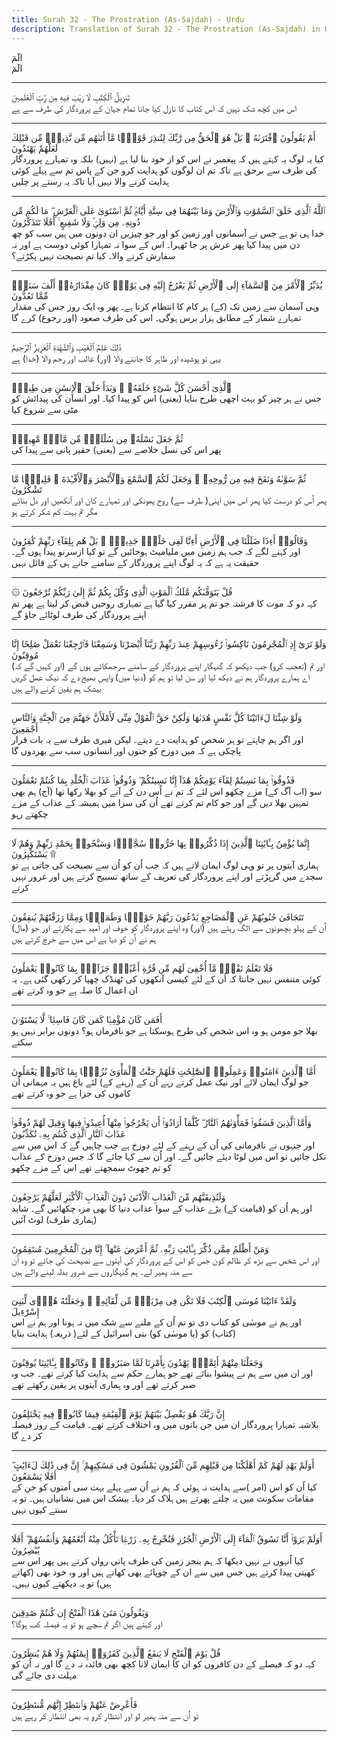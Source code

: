 ```yaml
---
title: Surah 32 - The Prostration (As-Sajdah) - Urdu
description: Translation of Surah 32 - The Prostration (As-Sajdah) in Urdu
---
```





<Aside type="quran" title="1">
الٓمٓ
</Aside>

<Aside type="reference" title="1">
الٓمٓ
</Aside>

---

<Aside type="quran" title="2">
تَنزِيلُ ٱلْكِتَٰبِ لَا رَيْبَ فِيهِ مِن رَّبِّ ٱلْعَٰلَمِينَ
</Aside>

<Aside type="reference" title="2">
اس میں کچھ شک نہیں کہ اس کتاب کا نازل کیا جانا تمام جہان کے پروردگار کی طرف سے ہے
</Aside>

---

<Aside type="quran" title="3">
أَمْ يَقُولُونَ ٱفْتَرَىٰهُ ۚ بَلْ هُوَ ٱلْحَقُّ مِن رَّبِّكَ لِتُنذِرَ قَوْمًۭا مَّآ أَتَىٰهُم مِّن نَّذِيرٍۢ مِّن قَبْلِكَ لَعَلَّهُمْ يَهْتَدُونَ
</Aside>

<Aside type="reference" title="3">
کیا یہ لوگ یہ کہتے ہیں کہ پیغمبر نے اس کو از خود بنا لیا ہے (نہیں) بلکہ وہ تمہارے پروردگار کی طرف سے برحق ہے تاکہ تم ان لوگوں کو ہدایت کرو جن کے پاس تم سے پہلے کوئی ہدایت کرنے والا نہیں آیا تاکہ یہ رستے پر چلیں
</Aside>

---

<Aside type="quran" title="4">
ٱللَّهُ ٱلَّذِى خَلَقَ ٱلسَّمَٰوَٰتِ وَٱلْأَرْضَ وَمَا بَيْنَهُمَا فِى سِتَّةِ أَيَّامٍۢ ثُمَّ ٱسْتَوَىٰ عَلَى ٱلْعَرْشِ ۖ مَا لَكُم مِّن دُونِهِۦ مِن وَلِىٍّۢ وَلَا شَفِيعٍ ۚ أَفَلَا تَتَذَكَّرُونَ
</Aside>

<Aside type="reference" title="4">
خدا ہی تو ہے جس نے آسمانوں اور زمین کو اور جو چیزیں ان دونوں میں ہیں سب کو چھ دن میں پیدا کیا پھر عرش پر جا ٹھہرا۔ اس کے سوا نہ تمہارا کوئی دوست ہے اور نہ سفارش کرنے والا۔ کیا تم نصیحت نہیں پکڑتے؟
</Aside>

---

<Aside type="quran" title="5">
يُدَبِّرُ ٱلْأَمْرَ مِنَ ٱلسَّمَآءِ إِلَى ٱلْأَرْضِ ثُمَّ يَعْرُجُ إِلَيْهِ فِى يَوْمٍۢ كَانَ مِقْدَارُهُۥٓ أَلْفَ سَنَةٍۢ مِّمَّا تَعُدُّونَ
</Aside>

<Aside type="reference" title="5">
وہی آسمان سے زمین تک (کے) ہر کام کا انتظام کرتا ہے۔ پھر وہ ایک روز جس کی مقدار تمہارے شمار کے مطابق ہزار برس ہوگی۔ اس کی طرف صعود (اور رجوع) کرے گا
</Aside>

---

<Aside type="quran" title="6">
ذَٰلِكَ عَٰلِمُ ٱلْغَيْبِ وَٱلشَّهَٰدَةِ ٱلْعَزِيزُ ٱلرَّحِيمُ
</Aside>

<Aside type="reference" title="6">
یہی تو پوشیدہ اور ظاہر کا جاننے والا (اور) غالب اور رحم والا (خدا) ہے
</Aside>

---

<Aside type="quran" title="7">
ٱلَّذِىٓ أَحْسَنَ كُلَّ شَىْءٍ خَلَقَهُۥ ۖ وَبَدَأَ خَلْقَ ٱلْإِنسَٰنِ مِن طِينٍۢ
</Aside>

<Aside type="reference" title="7">
جس نے ہر چیز کو بہت اچھی طرح بنایا (یعنی) اس کو پیدا کیا۔ اور انسان کی پیدائش کو مٹی سے شروع کیا
</Aside>

---

<Aside type="quran" title="8">
ثُمَّ جَعَلَ نَسْلَهُۥ مِن سُلَٰلَةٍۢ مِّن مَّآءٍۢ مَّهِينٍۢ
</Aside>

<Aside type="reference" title="8">
پھر اس کی نسل خلاصے سے (یعنی) حقیر پانی سے پیدا کی
</Aside>

---

<Aside type="quran" title="9">
ثُمَّ سَوَّىٰهُ وَنَفَخَ فِيهِ مِن رُّوحِهِۦ ۖ وَجَعَلَ لَكُمُ ٱلسَّمْعَ وَٱلْأَبْصَٰرَ وَٱلْأَفْـِٔدَةَ ۚ قَلِيلًۭا مَّا تَشْكُرُونَ
</Aside>

<Aside type="reference" title="9">
پھر اُس کو درست کیا پھر اس میں اپنی( طرف سے) روح پھونکی اور تمہارے کان اور آنکھیں اور دل بنائے مگر تم بہت کم شکر کرتے ہو
</Aside>

---

<Aside type="quran" title="10">
وَقَالُوٓا۟ أَءِذَا ضَلَلْنَا فِى ٱلْأَرْضِ أَءِنَّا لَفِى خَلْقٍۢ جَدِيدٍۭ ۚ بَلْ هُم بِلِقَآءِ رَبِّهِمْ كَٰفِرُونَ
</Aside>

<Aside type="reference" title="10">
اور کہنے لگے کہ جب ہم زمین میں ملیامیٹ ہوجائیں گے تو کیا ازسرنو پیدا ہوں گے۔ حقیقت یہ ہے کہ یہ لوگ اپنے پروردگار کے سامنے جانے ہی کے قائل نہیں
</Aside>

---

<Aside type="quran" title="11">
۞ قُلْ يَتَوَفَّىٰكُم مَّلَكُ ٱلْمَوْتِ ٱلَّذِى وُكِّلَ بِكُمْ ثُمَّ إِلَىٰ رَبِّكُمْ تُرْجَعُونَ
</Aside>

<Aside type="reference" title="11">
کہہ دو کہ موت کا فرشتہ جو تم پر مقرر کیا گیا ہے تمہاری روحیں قبض کر لیتا ہے پھر تم اپنے پروردگار کی طرف لوٹائے جاؤ گے
</Aside>

---

<Aside type="quran" title="12">
وَلَوْ تَرَىٰٓ إِذِ ٱلْمُجْرِمُونَ نَاكِسُوا۟ رُءُوسِهِمْ عِندَ رَبِّهِمْ رَبَّنَآ أَبْصَرْنَا وَسَمِعْنَا فَٱرْجِعْنَا نَعْمَلْ صَٰلِحًا إِنَّا مُوقِنُونَ
</Aside>

<Aside type="reference" title="12">
اور تم (تعجب کرو) جب دیکھو کہ گنہگار اپنے پروردگار کے سامنے سرجھکائے ہوں گے (اور کہیں گے کہ) اے ہمارے پروردگار ہم نے دیکھ لیا اور سن لیا تو ہم کو (دنیا میں) واپس بھیج دے کہ نیک عمل کریں بیشک ہم یقین کرنے والے ہیں
</Aside>

---

<Aside type="quran" title="13">
وَلَوْ شِئْنَا لَءَاتَيْنَا كُلَّ نَفْسٍ هُدَىٰهَا وَلَٰكِنْ حَقَّ ٱلْقَوْلُ مِنِّى لَأَمْلَأَنَّ جَهَنَّمَ مِنَ ٱلْجِنَّةِ وَٱلنَّاسِ أَجْمَعِينَ
</Aside>

<Aside type="reference" title="13">
اور اگر ہم چاہتے تو ہر شخص کو ہدایت دے دیتے۔ لیکن میری طرف سے یہ بات قرار پاچکی ہے کہ میں دوزخ کو جنوں اور انسانوں سب سے بھردوں گا
</Aside>

---

<Aside type="quran" title="14">
فَذُوقُوا۟ بِمَا نَسِيتُمْ لِقَآءَ يَوْمِكُمْ هَٰذَآ إِنَّا نَسِينَٰكُمْ ۖ وَذُوقُوا۟ عَذَابَ ٱلْخُلْدِ بِمَا كُنتُمْ تَعْمَلُونَ
</Aside>

<Aside type="reference" title="14">
سو (اب آگ کے) مزے چکھو اس لئے کہ تم نے اُس دن کے آنے کو بھلا رکھا تھا (آج) ہم بھی تمہیں بھلا دیں گے اور جو کام تم کرتے تھے اُن کی سزا میں ہمیشہ کے عذاب کے مزے چکھتے رہو
</Aside>

---

<Aside type="quran" title="15">
إِنَّمَا يُؤْمِنُ بِـَٔايَٰتِنَا ٱلَّذِينَ إِذَا ذُكِّرُوا۟ بِهَا خَرُّوا۟ سُجَّدًۭا وَسَبَّحُوا۟ بِحَمْدِ رَبِّهِمْ وَهُمْ لَا يَسْتَكْبِرُونَ ۩
</Aside>

<Aside type="reference" title="15">
ہماری آیتوں پر تو وہی لوگ ایمان لاتے ہیں کہ جب اُن کو اُن سے نصیحت کی جاتی ہے تو سجدے میں گرپڑتے اور اپنے پروردگار کی تعریف کے ساتھ تسبیح کرتے ہیں اور غرور نہیں کرتے
</Aside>

---

<Aside type="quran" title="16">
تَتَجَافَىٰ جُنُوبُهُمْ عَنِ ٱلْمَضَاجِعِ يَدْعُونَ رَبَّهُمْ خَوْفًۭا وَطَمَعًۭا وَمِمَّا رَزَقْنَٰهُمْ يُنفِقُونَ
</Aside>

<Aside type="reference" title="16">
اُن کے پہلو بچھونوں سے الگ رہتے ہیں (اور) وہ اپنے پروردگار کو خوف اور اُمید سے پکارتے اور جو (مال) ہم نے اُن کو دیا ہے اس میں سے خرچ کرتے ہیں
</Aside>

---

<Aside type="quran" title="17">
فَلَا تَعْلَمُ نَفْسٌۭ مَّآ أُخْفِىَ لَهُم مِّن قُرَّةِ أَعْيُنٍۢ جَزَآءًۢ بِمَا كَانُوا۟ يَعْمَلُونَ
</Aside>

<Aside type="reference" title="17">
کوئی متنفس نہیں جانتا کہ اُن کے لئے کیسی آنکھوں کی ٹھنڈک چھپا کر رکھی گئی ہے۔ یہ ان اعمال کا صلہ ہے جو وہ کرتے تھے
</Aside>

---

<Aside type="quran" title="18">
أَفَمَن كَانَ مُؤْمِنًۭا كَمَن كَانَ فَاسِقًۭا ۚ لَّا يَسْتَوُۥنَ
</Aside>

<Aside type="reference" title="18">
بھلا جو مومن ہو وہ اس شخص کی طرح ہوسکتا ہے جو نافرمان ہو؟ دونوں برابر نہیں ہو سکتے
</Aside>

---

<Aside type="quran" title="19">
أَمَّا ٱلَّذِينَ ءَامَنُوا۟ وَعَمِلُوا۟ ٱلصَّٰلِحَٰتِ فَلَهُمْ جَنَّٰتُ ٱلْمَأْوَىٰ نُزُلًۢا بِمَا كَانُوا۟ يَعْمَلُونَ
</Aside>

<Aside type="reference" title="19">
جو لوگ ایمان لائے اور نیک عمل کرتے رہے اُن کے (رہنے کے) لئے باغ ہیں یہ مہمانی اُن کاموں کی جزا ہے جو وہ کرتے تھے
</Aside>

---

<Aside type="quran" title="20">
وَأَمَّا ٱلَّذِينَ فَسَقُوا۟ فَمَأْوَىٰهُمُ ٱلنَّارُ ۖ كُلَّمَآ أَرَادُوٓا۟ أَن يَخْرُجُوا۟ مِنْهَآ أُعِيدُوا۟ فِيهَا وَقِيلَ لَهُمْ ذُوقُوا۟ عَذَابَ ٱلنَّارِ ٱلَّذِى كُنتُم بِهِۦ تُكَذِّبُونَ
</Aside>

<Aside type="reference" title="20">
اور جنہوں نے نافرمانی کی اُن کے رہنے کے لئے دوزخ ہے جب چاہیں گے کہ اس میں سے نکل جائیں تو اس میں لوٹا دیئے جائیں گے۔ اور اُن سے کہا جائے گا کہ جس دوزخ کے عذاب کو تم جھوٹ سمجھتے تھے اس کے مزے چکھو
</Aside>

---

<Aside type="quran" title="21">
وَلَنُذِيقَنَّهُم مِّنَ ٱلْعَذَابِ ٱلْأَدْنَىٰ دُونَ ٱلْعَذَابِ ٱلْأَكْبَرِ لَعَلَّهُمْ يَرْجِعُونَ
</Aside>

<Aside type="reference" title="21">
اور ہم اُن کو (قیامت کے) بڑے عذاب کے سوا عذاب دنیا کا بھی مزہ چکھائیں گے۔ شاید (ہماری طرف) لوٹ آئیں
</Aside>

---

<Aside type="quran" title="22">
وَمَنْ أَظْلَمُ مِمَّن ذُكِّرَ بِـَٔايَٰتِ رَبِّهِۦ ثُمَّ أَعْرَضَ عَنْهَآ ۚ إِنَّا مِنَ ٱلْمُجْرِمِينَ مُنتَقِمُونَ
</Aside>

<Aside type="reference" title="22">
اور اس شخص سے بڑھ کر ظالم کون جس کو اس کے پروردگار کی آیتوں سے نصیحت کی جائے تو وہ اُن سے منہ پھیر لے۔ ہم گنہگاروں سے ضرور بدلہ لینے والے ہیں
</Aside>

---

<Aside type="quran" title="23">
وَلَقَدْ ءَاتَيْنَا مُوسَى ٱلْكِتَٰبَ فَلَا تَكُن فِى مِرْيَةٍۢ مِّن لِّقَآئِهِۦ ۖ وَجَعَلْنَٰهُ هُدًۭى لِّبَنِىٓ إِسْرَٰٓءِيلَ
</Aside>

<Aside type="reference" title="23">
اور ہم نے موسٰی کو کتاب دی تو تم اُن کے ملنے سے شک میں نہ ہونا اور ہم نے اس (کتاب) کو (یا موسٰی کو) بنی اسرائیل کے لئے( ذریعہ) ہدایت بنایا
</Aside>

---

<Aside type="quran" title="24">
وَجَعَلْنَا مِنْهُمْ أَئِمَّةًۭ يَهْدُونَ بِأَمْرِنَا لَمَّا صَبَرُوا۟ ۖ وَكَانُوا۟ بِـَٔايَٰتِنَا يُوقِنُونَ
</Aside>

<Aside type="reference" title="24">
اور ان میں سے ہم نے پیشوا بنائے تھے جو ہمارے حکم سے ہدایت کیا کرتے تھے۔ جب وہ صبر کرتے تھے اور وہ ہماری آیتوں پر یقین رکھتے تھے
</Aside>

---

<Aside type="quran" title="25">
إِنَّ رَبَّكَ هُوَ يَفْصِلُ بَيْنَهُمْ يَوْمَ ٱلْقِيَٰمَةِ فِيمَا كَانُوا۟ فِيهِ يَخْتَلِفُونَ
</Aside>

<Aside type="reference" title="25">
بلاشبہ تمہارا پروردگار ان میں جن باتوں میں وہ اختلاف کرتے تھے۔ قیامت کے روز فیصلہ کر دے گا
</Aside>

---

<Aside type="quran" title="26">
أَوَلَمْ يَهْدِ لَهُمْ كَمْ أَهْلَكْنَا مِن قَبْلِهِم مِّنَ ٱلْقُرُونِ يَمْشُونَ فِى مَسَٰكِنِهِمْ ۚ إِنَّ فِى ذَٰلِكَ لَءَايَٰتٍ ۖ أَفَلَا يَسْمَعُونَ
</Aside>

<Aside type="reference" title="26">
کیا اُن کو اس (امر )سے ہدایت نہ ہوئی کہ ہم نے اُن سے پہلے بہت سی اُمتوں کو جن کے مقامات سکونت میں یہ چلتے پھرتے ہیں ہلاک کر دیا۔ بیشک اس میں نشانیاں ہیں۔ تو یہ سنتے کیوں نہیں
</Aside>

---

<Aside type="quran" title="27">
أَوَلَمْ يَرَوْا۟ أَنَّا نَسُوقُ ٱلْمَآءَ إِلَى ٱلْأَرْضِ ٱلْجُرُزِ فَنُخْرِجُ بِهِۦ زَرْعًۭا تَأْكُلُ مِنْهُ أَنْعَٰمُهُمْ وَأَنفُسُهُمْ ۖ أَفَلَا يُبْصِرُونَ
</Aside>

<Aside type="reference" title="27">
کیا اُنہوں نے نہیں دیکھا کہ ہم بنجر زمین کی طرف پانی رواں کرتے ہیں پھر اس سے کھیتی پیدا کرتے ہیں جس میں سے ان کے چوپائے بھی کھاتے ہیں اور وہ خود بھی (کھاتے ہیں) تو یہ دیکھتے کیوں نہیں۔
</Aside>

---

<Aside type="quran" title="28">
وَيَقُولُونَ مَتَىٰ هَٰذَا ٱلْفَتْحُ إِن كُنتُمْ صَٰدِقِينَ
</Aside>

<Aside type="reference" title="28">
اور کہتے ہیں اگر تم سچے ہو تو یہ فیصلہ کب ہوگا؟
</Aside>

---

<Aside type="quran" title="29">
قُلْ يَوْمَ ٱلْفَتْحِ لَا يَنفَعُ ٱلَّذِينَ كَفَرُوٓا۟ إِيمَٰنُهُمْ وَلَا هُمْ يُنظَرُونَ
</Aside>

<Aside type="reference" title="29">
کہہ دو کہ فیصلے کے دن کافروں کو ان کا ایمان لانا کچھ بھی فائدہ نہ دے گا اور نہ اُن کو مہلت دی جائے گی
</Aside>

---

<Aside type="quran" title="30">
فَأَعْرِضْ عَنْهُمْ وَٱنتَظِرْ إِنَّهُم مُّنتَظِرُونَ
</Aside>

<Aside type="reference" title="30">
تو اُن سے منہ پھیر لو اور انتظار کرو یہ بھی انتظار کر رہے ہیں
</Aside>

---

